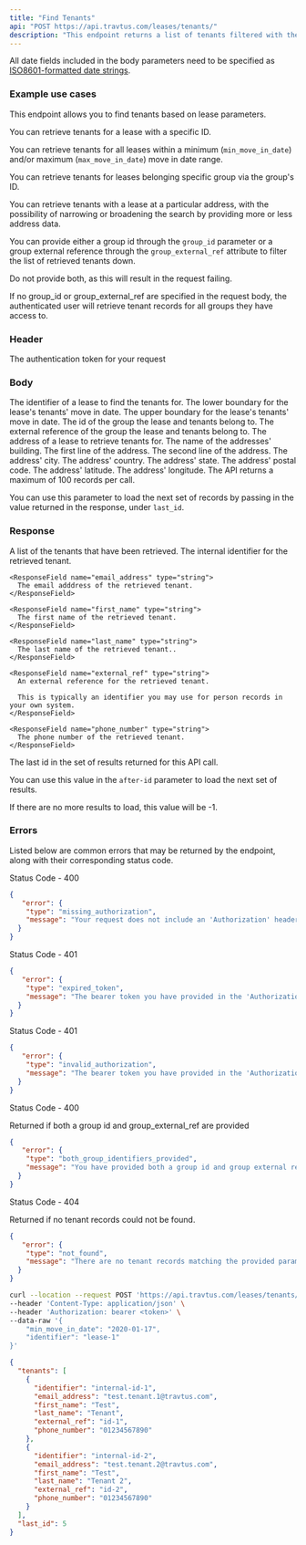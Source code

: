 ```yaml
---
title: "Find Tenants"
api: "POST https://api.travtus.com/leases/tenants/"
description: "This endpoint returns a list of tenants filtered with the specified parameters."
---
```


All date fields included in the body parameters need to be specified as [ISO8601-formatted date strings](https://en.wikipedia.org/wiki/ISO_8601).

### Example use cases
This endpoint allows you to find tenants based on lease parameters.

You can retrieve tenants for a lease with a specific ID.

You can retrieve tenants for all leases within a minimum (`min_move_in_date`) and/or maximum (`max_move_in_date`) move in date range.

You can retrieve tenants for leases belonging specific group via the group's ID.

You can retrieve tenants with a lease at a particular address, with the possibility of narrowing or broadening the search by providing more or less address data.

You can provide either a group id through the `group_id` parameter or a group external reference through the `group_external_ref` attribute to filter the list of retrieved tenants down.

Do not provide both, as this will result in the request failing.

If no group_id or group_external_ref are specified in the request body, the authenticated user will retrieve tenant records for all groups they have access to.

### Header

<ParamField header="Authorization" type="string" default="none" required>
  The authentication token for your request
</ParamField>

### Body

<ParamField body="identifier" type="string" default="none">
  The identifier of a lease to find the tenants for.
</ParamField>

<ParamField body="min_move_in_date" type="string" default="none">
  The lower boundary for the lease's tenants' move in date.
</ParamField>

<ParamField body="max_move_in_date" type="string" default="none">
  The upper boundary for the lease's tenants' move in date.
</ParamField>

<ParamField body="group_id" type="string" default="none">
  The id of the group the lease and tenants belong to.
</ParamField>

<ParamField body="group_external_ref" type="string" default="none">
  The external reference of the group the lease and tenants belong to.
</ParamField>

<ParamField body="address" type="object" default="none">
  The address of a lease to retrieve tenants for.

  <Expandable>
    <ParamField body="building_name" type="string">
      The name of the addresses' building.
    </ParamField>
    <ParamField body="address_line_1" type="string">
      The first line of the address.
    </ParamField>
    <ParamField body="address_line_2" type="string">
      The second line of the address.
    </ParamField>
    <ParamField body="city" type="string">
      The address' city.
    </ParamField>
    <ParamField body="country" type="string">
      The address' country.
    </ParamField>
    <ParamField body="state" type="string">
      The address' state.
    </ParamField>
    <ParamField body="postal_code" type="string">
      The address' postal code.
    </ParamField>
    <ParamField body="latitude" type="float">
      The address' latitude.
    </ParamField>
    <ParamField body="longitude" type="float">
      The address' longitude.
    </ParamField>
  </Expandable>
</ParamField>

<ParamField body="after-id" type="string" default="1">
  The API returns a maximum of 100 records per call.

  You can use this parameter to load the next set of records by passing in the value returned in the response, under `last_id`.
</ParamField>

### Response

<ResponseField name="tenants" type="string">
  A list of the tenants that have been retrieved.
  <Expandable title="properties">
    <ResponseField name="identifier" type="string" default="none">
      The internal identifier for the retrieved tenant.
    </ResponseField>

    <ResponseField name="email_address" type="string">
      The email adddress of the retrieved tenant.
    </ResponseField>

    <ResponseField name="first_name" type="string">
      The first name of the retrieved tenant.
    </ResponseField>

    <ResponseField name="last_name" type="string">
      The last name of the retrieved tenant..
    </ResponseField>

    <ResponseField name="external_ref" type="string">
      An external reference for the retrieved tenant.
      
      This is typically an identifier you may use for person records in your own system.
    </ResponseField>

    <ResponseField name="phone_number" type="string">
      The phone number of the retrieved tenant.
    </ResponseField>
  </Expandable>
</ResponseField>
<ResponseField name="last_id" type="integer">
  The last id in the set of results returned for this API call.

  You can use this value in the `after-id` parameter to load the next set of results.

  If there are no more results to load, this value will be -1.
</ResponseField>

### Errors

Listed below are common errors that may be returned by the endpoint, along with their corresponding status code.

Status Code - 400
```json Missing Authorization header
{
   "error": {
    "type": "missing_authorization",
    "message": "Your request does not include an 'Authorization' header with a bearer token for your account."
  }
}
```

Status Code - 401
```json Expired Authorization header bearer token value
{
   "error": {
    "type": "expired_token",
    "message": "The bearer token you have provided in the 'Authorization' header has expired. Please obtain a new one."
  }
}
```

Status Code - 401
```json Invalid Authorization header bearer token value
{
   "error": {
    "type": "invalid_authorization",
    "message": "The bearer token you have provided in the 'Authorization' header is invalid."
  }
}
```

Status Code - 400

Returned if both a group id and group_external_ref are provided
```json Both group id and external ref provided for the tenant find operation
{
   "error": {
    "type": "both_group_identifiers_provided",
    "message": "You have provided both a group id and group external reference for the find tenant operation. Please only provide one of the two."
  }
}
```

Status Code - 404

Returned if no tenant records could not be found.
```json No tenant records found for the provided parameters
{
   "error": {
    "type": "not_found",
    "message": "There are no tenant records matching the provided parameters."
  }
}
```

<RequestExample>

```bash Request
curl --location --request POST 'https://api.travtus.com/leases/tenants/' \
--header 'Content-Type: application/json' \
--header 'Authorization: bearer <token>' \
--data-raw '{
    "min_move_in_date": "2020-01-17",
    "identifier": "lease-1"
}'
```

</RequestExample>

<ResponseExample>

```json Response
{
  "tenants": [
    {
      "identifier": "internal-id-1",
      "email_address": "test.tenant.1@travtus.com",
      "first_name": "Test",
      "last_name": "Tenant",
      "external_ref": "id-1",
      "phone_number": "01234567890"
    },
    {
      "identifier": "internal-id-2",
      "email_address": "test.tenant.2@travtus.com",
      "first_name": "Test",
      "last_name": "Tenant 2",
      "external_ref": "id-2",
      "phone_number": "01234567890"
    }
  ],
  "last_id": 5
}
```

</ResponseExample>
